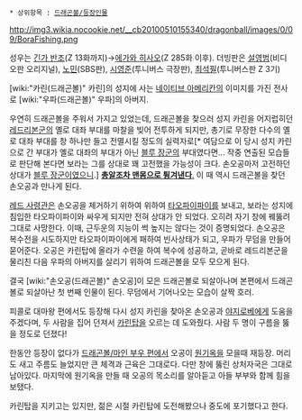  * 상위항목 : [[드래곤볼/등장인물]]

http://img3.wikia.nocookie.net/__cb20100510155340/dragonball/images/0/09/BoraFishing.png

성우는 [[긴가 반조]](Z 13화까지)→[[에가와 히사오]](Z 285화 이후). 더빙판은 [[설영범]](비디오판 오리지널), [[노민]](SBS판), [[시영준]](투니버스 극장판), [[최석필]](투니버스판 Z 3기)

[wiki:"카린(드래곤볼)" 카린]의 성지에 사는 [[네이티브 아메리칸]]의 이미지를 가진 전사로 [wiki:"우파(드래곤볼)" 우파]의 아버지.

우연히 드래곤볼을 주워서 가지고 있었는데, 드래곤볼을 찾으러 성지 카린을 어지럽히던 [[레드리본군]]의 옐로 대좌 부대를 마찰을 빚어 전투하게 되지만, 총기로 무장한 다수의 옐로 대좌 부대를 창 하나만 들고 전멸시킬 정도의 실력자로[* 여담으로 이 당시 성지 카린으로 간 부대가 옐로 대좌의 부대가 아닌 [[블루 장군]]의 부대였다면... 작중 연출된 모습들로 판단해 본다면 보라는 그를 상대로 꽤 고전했을 가능성이 크다. 손오공마저 고전하던 상대가 [[블루 장군]]이였으니.] [http://img2.wikia.nocookie.net/__cb20120522232730/dragonball/images/0/06/Borabullets.jpg '''총알조차 맨몸으로 튕겨낸다'''.] 이 때 역시 드래곤볼을 찾던 손오공과 만나게 된다.

[[레드 사령관]]은 손오공을 제거하기 위하여 위하여 [[타오파이파이]]를 보내고, 보라는 성지에 침입한 타오파이파이와 싸우게 되지만 전혀 상대가 안 되었다. 오히려 자기 창에 꿰뚫려 그대로 사망한다. 이때, 근두운의 지능이 썩 높지는 않다는 것이 증명되었다. 손오공은 복수전을 시도하지만 타오파이파이에게 패하여 빈사상태가 되고, 우파가 무덤을 만들어 묻어준다. 오공은 카린탑에 올라가 수련을 하여 복수에 성공하고, 곧바로 레드리본군을 물리친 다음 우파의 아버지를 살리기 위하여 드래곤볼을 모두 모으게 된다.

결국 [wiki:"손오공(드래곤볼)" 손오공]이 모은 드래곤볼로 되살아나며 본편에서 드래곤볼로 되살아난 첫 번째 인물이 된다. 무덤에서 기어나오는 모습이 살짝 호러.

피콜로 대마왕 편에서도 등장해 다시 성지 카린을 찾아온 손오공과 [[야지로베]]에게 도움을 주겠다며, 두 사람을 집어 던져서 [[카린탑]]을 오르는 데 도와줬다. 사람 두 명이 구름을 뚫을 정도로 던졌다!

한동안 등장이 없다가 [[드래곤볼/마인 부우 편]]에서 오공이 [[원기옥]]을 모을때 재등장. 머리도 새고 주름도 늘었지만 큰 체격과 근육은 그대로다. 다만 창에 뚫린 상처자국은 그대로 남아있다. 마지막에 원기옥을 만들 때 오공의 목소리를 알아듣고 아들 부부와 함께 힘을 보탰다. 

카린탑을 지키고는 있지만, 젊은 시절 카린탑에 도전해봤으나 중도에 포기했다고 한다. 
